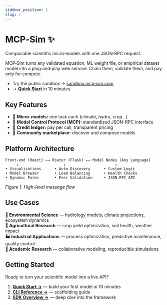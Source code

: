 ```yaml
---
sidebar_position: 1
slug: /
---
```


# MCP‑Sim ✨  

Composable scientific micro‑models with one JSON‑RPC request.

MCP‑Sim turns any validated equation, ML weight file, or empirical dataset model into a plug‑and‑play web service. Chain them, validate them, and pay only for compute.

* Try the public sandbox → [sandbox.mcp‑sim.com](https://sandbox.mcp-sim.com)
* → **[Quick Start](quick-start)** in 10 minutes

## Key Features

* 🧩 **Micro-models:** one task each (climate, hydro, crop…)
* 🔌 **Model Control Protocol (MCP):** standardized JSON-RPC interface
* 💸 **Credit ledger:** pay per call, transparent pricing
* 👥 **Community marketplace:** discover and compose models

## Platform Architecture

```
Front-end (React) ←→ Router (Flask) ←→ Model Nodes (Any Language)
     ↓                    ↓                      ↓
• Visualizations      • Auto Discovery      • Custom Logic
• Model Browser       • Load Balancing      • Health Checks  
• Dynamic Forms       • Peer Validation     • JSON-RPC API
```
_Figure 1. High-level message flow_

## Use Cases

**🌊 Environmental Science** — hydrology models, climate projections, ecosystem dynamics  
**🌱 Agricultural Research** — crop yield optimization, soil health, weather impact  
**🏭 Industrial Applications** — process optimization, predictive maintenance, quality control  
**🔬 Academic Research** — collaborative modeling, reproducible simulations

## Getting Started

Ready to turn your scientific model into a live API?

1. **[Quick Start →](quick-start)** — build your first model in 10 minutes  
2. **[CLI Reference →](cli-reference)** — scaffolding guide  
3. **[SDK Overview →](sdk-overview)** — deep dive into the framework